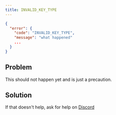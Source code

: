 ```yaml
---
title: INVALID_KEY_TYPE
---
```


```json JSON response
{
  "error": {
    "code": "INVALID_KEY_TYPE",
    "message": "what happened"
    ...
  }
}
```

## Problem

This should not happen yet and is just a precaution.


## Solution

If that doesn't help, ask for help on [Discord](https://unkey.dev/discord)
